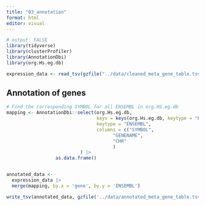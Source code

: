 ```yaml
---
title: "03_annotation"
format: html
editor: visual
---
```


```r
# output: FALSE
library(tidyverse)
library(clusterProfiler)
library(AnnotationDbi)
library(org.Hs.eg.db)
```

```r
expression_data <- read_tsv(gzfile("../data/cleaned_meta_gene_table.tsv.gz"))
```

## Annotation of genes

```r
# Find the corresponding SYMBOL for all ENSEMBL in org.HS.eg.db 
mapping <- AnnotationDbi::select(org.Hs.eg.db, 
                                 keys = keys(org.Hs.eg.db, keytype = "ENSEMBL"),
                                 keytype = "ENSEMBL",
                                 columns = c("SYMBOL",
                                       "GENENAME",
                                       "CHR"
                                       )
                           ) |> 
                  as.data.frame()


annotated_data <- 
  expression_data |> 
  merge(mapping, by.x = 'gene', by.y = 'ENSEMBL')

```

```r
write_tsv(annotated_data, gzfile('../data/annotated_meta_gene_table.tsv.gz'))
```
